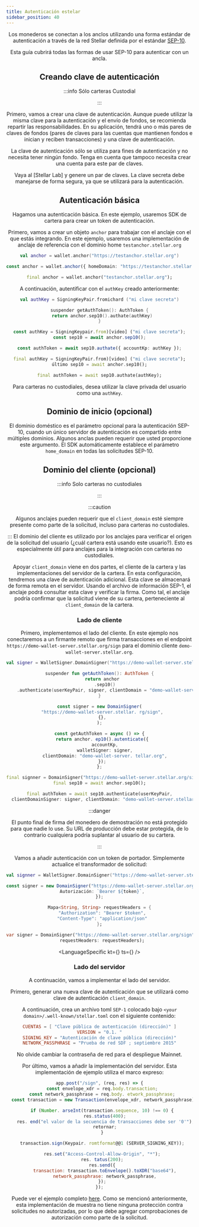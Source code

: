```yaml
---
title: Autenticación estelar
sidebar_position: 40
---
```



<Header />

Los monederos se conectan a los anclos utilizando una forma estándar de autenticación a través de la red Stellar definida por el estándar [SEP-10].

Esta guía cubrirá todas las formas de usar SEP-10 para autenticar con un ancla.

## Creando clave de autenticación

:::info Sólo carteras Custodial

:::

Primero, vamos a crear una clave de autenticación. Aunque puede utilizar la misma clave para la autenticación y el envío de fondos, se recomienda repartir las responsabilidades. En su aplicación, tendrá uno o más pares de claves de fondos (pares de claves para las cuentas que mantienen fondos e inician y reciben transacciones) y una clave de autenticación.

La clave de autenticación sólo se utiliza para fines de autenticación y no necesita tener ningún fondo. Tenga en cuenta que tampoco necesita crear una cuenta para este par de claves.

Vaya al [Stellar Lab] y genere un par de claves. La clave secreta debe manejarse de forma segura, ya que se utilizará para la autenticación.

## Autenticación básica

Hagamos una autenticación básica. En este ejemplo, usaremos SDK de cartera para crear un token de autenticación.

Primero, vamos a crear un objeto `anchor` para trabajar con el anclaje con el que estás integrando. En este ejemplo, usaremos una implementación de anclaje de referencia con el dominio home `testanchor.stellar.org`

<CodeExample>

```kotlin
val anchor = wallet.anchor("https://testanchor.stellar.org")
```

```typescript
const anchor = wallet.anchor({ homeDomain: "https://testanchor.stellar.org" });
```

```dart
final anchor = wallet.anchor("testanchor.stellar.org");
```

</CodeExample>

A continuación, autentificar con el `authKey` creado anteriormente:

<CodeExample>

```kotlin
val authKey = SigningKeyPair.fromichard ("mi clave secreta")

suspender getAuthToken(): AuthToken {
  return anchor.sep10().authate(authKey)
}
```

```typescript
const authKey = SigningKeypair.from)[video] ("mi clave secreta");
const sep10 = await anchor.sep10();

const authToken = await sep10.authate({ accountKp: authKey });
```

```dart
final authKey = SigningKeyPair.from)[video] ("mi clave secreta");
último sep10 = await anchor.sep10();

final authToken = await sep10.authate(authKey);
```

</CodeExample>

Para carteras no custodiales, desea utilizar la clave privada del usuario como una `authKey`.

## Dominio de inicio (opcional)

El dominio doméstico es el parámetro opcional para la autenticación SEP-10, cuando un único servidor de autenticación es compartido entre múltiples dominios. Algunos anclas pueden requerir que usted proporcione este argumento. El SDK automáticamente establece el parámetro `home_domain` en todas las solicitudes SEP-10.

## Dominio del cliente (opcional)

:::info Solo carteras no custodiales

:::

:::caution

Algunos anclajes pueden requerir que el `client_domain` esté siempre presente como parte de la solicitud, incluso para carteras no custodiales.

::: El dominio del cliente es utilizado por los anclajes para verificar el origen de la solicitud del usuario (¿cuál cartera está usando este usuario?). Esto es especialmente útil para anclajes para la integración con carteras no custodiales.

Apoyar `client_domain` viene en dos partes, el cliente de la cartera y las implementaciones del servidor de la cartera. En esta configuración, tendremos una clave de autenticación adicional. Esta clave se almacenará de forma remota en el servidor. Usando el archivo de información SEP-1, el anclaje podrá consultar esta clave y verificar la firma. Como tal, el anclaje podría confirmar que la solicitud viene de su cartera, perteneciente al `client_domain` de la cartera.

### Lado de cliente

Primero, implementemos el lado del cliente. En este ejemplo nos conectaremos a un firmante remoto que firma transacciones en el endpoint `https://demo-wallet-server.stellar.org/sign` para el dominio cliente `demo-wallet-server.stellar.org`.

<CodeExample>

```kotlin
val signer = WalletSigner.DomainSigner("https://demo-wallet-server.stellar.org/sign") {}

suspender fun getAuthToken(): AuthToken {
  return anchor
    .sep10()
    .authenticate(userKeyPair, signer, clientDomain = "demo-wallet-server.stellar.org")
}
```

```typescript
const signer = new DomainSigner(
  "https://demo-wallet-server.stellar. rg/sign",
  {},
);

const getAuthToken = async () => {
  return anchor. ep10().autenticate({
    accountKp,
    walletSigner: signer,
    clientDomain: "demo-wallet-server. tellar.org",
  });
};
```

```dart
final signner = DomainSigner("https://demo-wallet-server.stellar.org/sign");
final sep10 = await anchor.sep10();

final authToken = await sep10.authenticate(userKeyPair,
  clientDomainSigner: signer, clientDomain: "demo-wallet-server.stellar.org");
```

</CodeExample>

:::danger

El punto final de firma del monedero de demostración no está protegido para que nadie lo use. Su URL de producción debe estar protegida, de lo contrario cualquiera podría suplantar al usuario de su cartera.

:::

Vamos a añadir autenticación con un token de portador. Simplemente actualice el transformador de solicitud:

<CodeExample>

```kotlin
val signner = WalletSigner.DomainSigner("https://demo-wallet-server.stellar.org/sign") { bearerAuth("token") }
```

```typescript
const signer = new DomainSigner("https://demo-wallet-server.stellar.org/sign", {
  Autorización: `Bearer ${token}`,
});
```

```dart
Mapa<String, String> requestHeaders = {
  "Authorization": "Bearer $token",
  "Content-Type": "application/json"
};

var signer = DomainSigner("https://demo-wallet-server.stellar.org/sign",
  requestHeaders: requestHeaders);
```

</CodeExample>

<LanguageSpecific kt={<GlobalClientSignerKt />} ts={<GlobalClientSignerTs />} />

### Lado del servidor

A continuación, vamos a implementar el lado del servidor.

Primero, generar una nueva clave de autenticación que se utilizará como clave de autenticación `client_domain`.

A continuación, crea un archivo toml `SEP-1` colocado bajo `<your domain>/.well-known/stellar.toml` con el siguiente contenido:

<NonWalletCodeExample>

```toml
CUENTAS = [ "Clave pública de autenticación (dirección)" ]
VERSION = "0.1. "
SIGNING_KEY = "Autenticación de clave pública (dirección)"
NETWORK_PASSPHRASE = "Prueba de red SDF ; septiembre 2015"
```

</NonWalletCodeExample>

No olvide cambiar la contraseña de red para el despliegue Mainnet.

Por último, vamos a añadir la implementación del servidor. Esta implementación de ejemplo utiliza el marco expreso:

<NonWalletCodeExample>

```javascript
app.post("/sign", (req, res) => {
  const envelope_xdr = req.body.transaction;
  const network_passphrase = req.body. etwork_passphrase;
  const transaction = new Transaction(envelope_xdr, network_passphrase);

  if (Number. arseInt(transaction.sequence, 10) !== 0) {
    res.status(400);
    res. end("el valor de la secuencia de transacciones debe ser '0'");
    retornar;
  }

  transaction.sign(Keypair. romtformat@@1 (SERVER_SIGNING_KEY));

  res.set("Access-Control-Allow-Origin", "*");
  res. tatus(200);
  res.send({
    transaction: transaction.toEnvelope().toXDR("base64"),
    network_passphrase: network_passphrase,
  });
});
```

</NonWalletCodeExample>

Puede ver el ejemplo completo [here](https://github.com/stellar/stellar-demo-wallet/blob/52071629f8d29470b61799bef9519776d9c252d2/packages/demo-wallet-server/src/index.ts). Como se mencionó anteriormente, esta implementación de muestra no tiene ninguna protección contra solicitudes no autorizadas, por lo que debe agregar comprobaciones de autorización como parte de la solicitud.

[sep-1]: https://github.com/stellar/stellar-protocol/blob/master/ecosystem/sep-0001.md
[sep-10]: https://github.com/stellar/stellar-protocol/blob/master/ecosystem/sep-0010.md
[laboratorio estelar]: https://laboratory.stellar.org/
